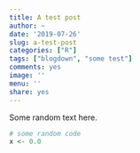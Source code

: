```yaml
---
title: A test post
author: ~
date: '2019-07-26'
slug: a-test-post
categories: ["R"]
tags: ["blogdown", "some test"]
comments: yes
image: ''
menu: ''
share: yes
---
```


Some random text here.

```r
# some random code
x <- 0.0
```
